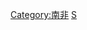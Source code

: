 {{Catnav|頁面分類|地理|国家|非洲国家|南非}}
{{Catnav|頁面分類|地理|国家|按國家分類|各國經濟}}
{{Catnav|頁面分類|各種主題的頁面分類|按國家分類|各國經濟|非洲经济}}
{{Catnav|頁面分類|各種主題的頁面分類|按國家分類|各國經濟}}
{{Commons category|Economy of South Africa}}

[[Category:南非|Category:南非]]
[[Category:非洲各国经济|S]]